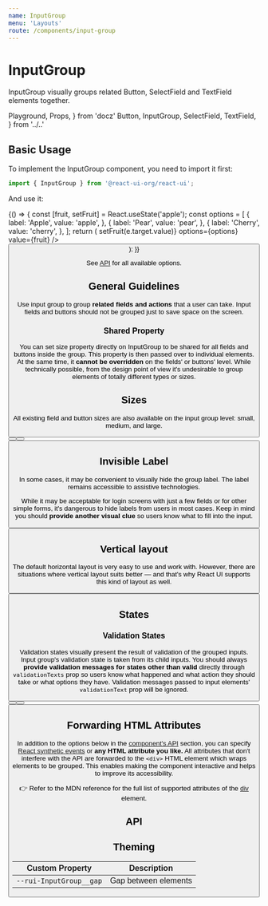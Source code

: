 ```yaml
---
name: InputGroup
menu: 'Layouts'
route: /components/input-group
---
```


# InputGroup

InputGroup visually groups related Button, SelectField and TextField elements together.

  Playground,
  Props,
} from 'docz'
  Button,
  InputGroup,
  SelectField,
  TextField,
} from '../..'

## Basic Usage

To implement the InputGroup component, you need to import it first:

```js
import { InputGroup } from '@react-ui-org/react-ui';
```

And use it:

<Playground>
  {() => {
    const [fruit, setFruit] = React.useState('apple');
    const options = [
      {
        label: 'Apple',
        value: 'apple',
      },
      {
        label: 'Pear',
        value: 'pear',
      },
      {
        label: 'Cherry',
        value: 'cherry',
      },
    ];
    return (
      <InputGroup label="Your favourite fruit">
        <SelectField
          label="Your favourite fruit"
          onChange={(e) => setFruit(e.target.value)}
          options={options}
          value={fruit}
        />
        <TextField
          label="Variety"
          placeholder="Eg. Golden delicious"
        />
        <Button label="Submit" />
      </InputGroup>
    );
  }}
</Playground>

See [API](#api) for all available options.

## General Guidelines

Use input group to group **related fields and actions** that a user can
take. Input fields and buttons should not be grouped just to save space on the
screen.

### Shared Property

You can set size property directly on InputGroup to be shared for all fields
and buttons inside the group. This property is then passed over to individual
elements. At the same time, it **cannot be overridden** on the fields' or
buttons' level. While technically possible, from the design point of view it's
undesirable to group elements of totally different types or sizes.

## Sizes

All existing field and button sizes are also available on the input group level:
small, medium, and large.

<Playground>
  <InputGroup
    label="Small size"
    size="small"
  >
    <TextField label="Input" />
    <Button label="Submit" />
  </InputGroup>
  <InputGroup label="Medium size">
    <TextField label="Input" />
    <Button label="Submit" />
  </InputGroup>
  <InputGroup
    label="Large size"
    size="large"
  >
    <TextField label="Input" />
    <Button label="Submit" />
  </InputGroup>
</Playground>

## Invisible Label

In some cases, it may be convenient to visually hide the group label. The label
remains accessible to assistive technologies.

While it may be acceptable for login screens with just a few fields or for other
simple forms, it's dangerous to hide labels from users in most cases. Keep in
mind you should **provide another visual clue** so users know what to fill into
the input.

<Playground>
  <InputGroup
    isLabelVisible={false}
    label="First and last name"
  >
    <TextField
      label="First name"
      placeholder="Eg. John"
    />
    <TextField
      label="Last name"
      placeholder="Eg. Doe"
    />
    <Button label="Submit" />
  </InputGroup>
</Playground>

## Vertical layout

The default horizontal layout is very easy to use and work with. However, there
are situations where vertical layout suits better — and that's why React UI
supports this kind of layout as well.

<Playground>
  <InputGroup
    label="Vertical layout"
    layout="vertical"
  >
    <TextField label="Label" />
    <Button label="Submit" />
  </InputGroup>
</Playground>

## States

### Validation States

Validation states visually present the result of validation of the grouped
inputs. Input group's validation state is taken from its child inputs. You
should always **provide validation messages for states other than valid**
directly through `validationTexts` prop so users know what happened and what
action they should take or what options they have. Validation messages passed
to input elements' `validationText` prop will be ignored.

<Playground>
  <InputGroup
    label="Password"
    layout="vertical"
    validationTexts={["Password must include at least 1 special character."]}
  >
    <TextField
      label="Password"
      type="password"
      validationState="invalid"
      defaultValue="SecretPassword"
    />
    <Button label="Submit" />
  </InputGroup>
  <InputGroup
    label="Password"
    layout="vertical"
    validationTexts={["Your password is not strong enough."]}
  >
    <TextField
      label="Password"
      type="password"
      validationState="warning"
      defaultValue="Secret."
    />
    <Button label="Submit" />
  </InputGroup>
  <InputGroup
    label="Password"
    layout="vertical"
    validationTexts={["Your password is strong."]}
  >
    <TextField
      label="Password"
      type="password"
      validationState="valid"
      defaultValue="SecretPassword007!"
    />
    <Button label="Submit" />
  </InputGroup>
</Playground>

## Forwarding HTML Attributes

In addition to the options below in the [component's API](#api) section, you
can specify [React synthetic events] or **any HTML attribute you like.** All
attributes that don't interfere with the API are forwarded to the `<div>` HTML
element which wraps elements to be grouped. This enables making the component
interactive and helps to improve its accessibility.

👉 Refer to the MDN reference for the full list of supported attributes of the
[div] element.

## API

<Props table of={InputGroup} />

## Theming

| Custom Property                                                    | Description                                    |
|--------------------------------------------------------------------|------------------------------------------------|
| `--rui-InputGroup__gap`                                            | Gap between elements                           |

[React synthetic events]: https://reactjs.org/docs/events.html
[div]: https://developer.mozilla.org/en-US/docs/Web/HTML/Element/div#attributes
